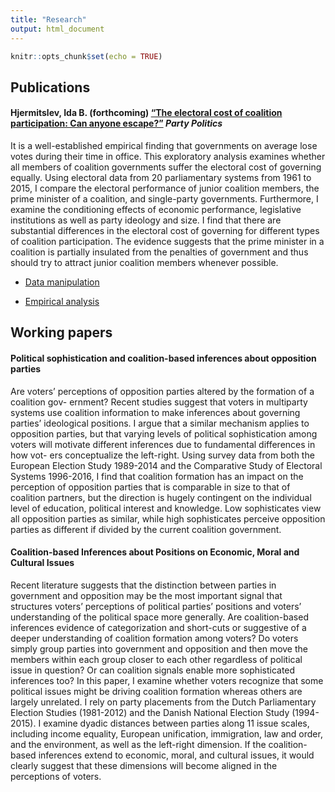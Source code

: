 ```yaml
---
title: "Research"
output: html_document
---
```


```r
knitr::opts_chunk$set(echo = TRUE)
```

## Publications
#### Hjermitslev, Ida B. (forthcoming) ["The electoral cost of coalition participation: Can anyone escape?"](http://journals.sagepub.com/doi/abs/10.1177/1354068818794216) *Party Politics*

It is a well-established empirical finding that governments on average lose votes during their time in office. This exploratory analysis examines whether all members of coalition governments suffer the electoral cost of governing equally. Using electoral data from 20 parliamentary systems from 1961 to 2015, I compare the electoral performance of junior coalition members, the prime minister of a coalition, and single-party governments. Furthermore, I examine the conditioning effects of economic performance, legislative institutions as well as party ideology and size. I find that there are substantial differences in the electoral cost of governing for different types of coalition participation. The evidence suggests that the prime minister in a coalition is partially insulated from the penalties of government and thus should try to attract junior coalition members whenever possible.
  
  * [Data manipulation](files/ElectoralCostData.R)
  
  * [Empirical analysis](files/ElectoralCostAnalysis.R)
  
  
## Working papers
#### Political sophistication and coalition-based inferences about opposition parties

Are voters’ perceptions of opposition parties altered by the formation of a coalition gov- ernment? Recent studies suggest that voters in multiparty systems use coalition information to make inferences about governing parties’ ideological positions. I argue that a similar mechanism applies to opposition parties, but that varying levels of political sophistication among voters will motivate different inferences due to fundamental differences in how vot- ers conceptualize the left-right. Using survey data from both the European Election Study 1989-2014 and the Comparative Study of Electoral Systems 1996-2016, I find that coalition formation has an impact on the perception of opposition parties that is comparable in size to that of coalition partners, but the direction is hugely contingent on the individual level of education, political interest and knowledge. Low sophisticates view all opposition parties as similar, while high sophisticates perceive opposition parties as different if divided by the current coalition government.

#### Coalition-based Inferences about Positions on Economic, Moral and Cultural Issues

Recent literature suggests that the distinction between parties in government and opposition may be the most important signal that structures voters’ perceptions of political parties’ positions and voters’ understanding of the political space more generally. Are coalition-based inferences evidence of categorization and short-cuts or suggestive of a deeper understanding of coalition formation among voters?  Do voters simply group parties into government and opposition and then move the members within each group closer to each other regardless of political issue in question? Or can coalition signals enable more sophisticated inferences too?
In this paper, I examine whether voters recognize that some political issues might be driving coalition formation whereas others are largely unrelated. I rely on party placements from the Dutch Parliamentary Election Studies (1981-2012) and the Danish National Election Study (1994-2015). I examine dyadic distances between parties along 11 issue scales, including income equality, European unification, immigration, law and order, and the environment, as well as the left-right dimension. If the coalition-based inferences extend to economic, moral, and cultural issues, it would clearly suggest that these dimensions will become aligned in the perceptions of voters. 

